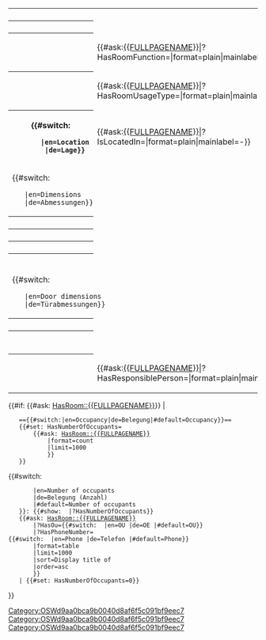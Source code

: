 <table class="info_box">
<tr>
<th class="heading" colspan="2">{{{_label_schema|Room}}}</th>
</tr>
<!--
<tr>
<td class="subheading" colspan="2">Info</td>
</tr>
-->
<tr>
<th>{{{_label_number|Number}}}</th>
<td>{{{number|}}}</td>
</tr>
<tr>
<th>{{{_label_function|Function}}}</th>
<td>{{#ask:[[{{FULLPAGENAME}}]]|?HasRoomFunction=|format=plain|mainlabel=-}}</td>
</tr>
<tr>
<th>{{{_label_usage_type|Usage type}}}</th>
<td>{{#ask:[[{{FULLPAGENAME}}]]|?HasRoomUsageType=|format=plain|mainlabel=-}}</td>
</tr>
<tr><!--
<th>{{{_label_located_in|Floor}}}</th> -->
<th>{{#switch:{{USERLANGUAGECODE}}
        |en=Location
        |de=Lage}}</th>
<td>{{#ask:[[{{FULLPAGENAME}}]]|?IsLocatedIn=|format=plain|mainlabel=-}}</td>
</tr>
<tr>
<td class="subheading" colspan="2">{{#switch:{{USERLANGUAGECODE}}
    |en=Dimensions
    |de=Abmessungen}}</td>
</tr>
<tr>
<th>{{{_label_length|Length}}}</th>
<td>{{{length|}}}</td>
</tr>
<tr>
<th>{{{_label_width|Width}}}</th>
<td>{{{width|}}}</td>
</tr>
<tr>
<th>{{{_label_height|Height}}}</th>
<td>{{{height|}}}</td>
</tr>
<tr>
<th>{{{_label_area|Area}}}</th>
<td>{{{area|}}}</td>
</tr>
<tr>
<td class="subheading" colspan="2">{{#switch:{{USERLANGUAGECODE}}
    |en=Door dimensions
    |de=Türabmessungen}}</td>
</tr>
<tr>
<th>{{{_label_door_width|Width}}}</th>
<td>{{{door_width|}}}</td>
</tr>
<tr>
<th>{{{_label_door_height|Height}}}</th>
<td>{{{door_height|}}}</td>
</tr>
<tr>
<td class="subheading" colspan="2">{{{_label_responsibility|Responsibility}}}</td>
</tr>
<tr>
<th>{{{_label_responsible_person|Responsible person}}}</th>
<td>{{#ask:[[{{FULLPAGENAME}}]]|?HasResponsiblePerson=|format=plain|mainlabel=-}}</td>
</tr>
</table>
<!-- Occupancy -->
{{#if: {{#ask: [[Category:OSWd9aa0bca9b0040d8af6f5c091bf9eec7]][[HasRoom::{{FULLPAGENAME}}]]}} |
    =={{#switch:{{USERLANGUAGECODE}}|en=Occupancy|de=Belegung|#default=Occupancy}}==
    {{#set: HasNumberOfOccupants=
        {{#ask: [[Category:OSWd9aa0bca9b0040d8af6f5c091bf9eec7]][[HasRoom::{{FULLPAGENAME}}]]
            |format=count
            |limit=1000
            }}
    }}
{{#switch:{{USERLANGUAGECODE}}
        |en=Number of occupants
        |de=Belegung (Anzahl)
        |#default=Number of occupants
    }}: {{#show: {{FULLPAGENAME}} |?HasNumberOfOccupants}}
    {{#ask: [[Category:OSWd9aa0bca9b0040d8af6f5c091bf9eec7]][[HasRoom::{{FULLPAGENAME}}]]
        |?HasOu={{#switch: {{USERLANGUAGECODE}} |en=OU |de=OE |#default=OU}}
        |?HasPhoneNumber={{#switch: {{USERLANGUAGECODE}} |en=Phone |de=Telefon |#default=Phone}}
        |format=table
        |limit=1000
        |sort=Display title of
        |order=asc
        }} 
    | {{#set: HasNumberOfOccupants=0}}  
}}
